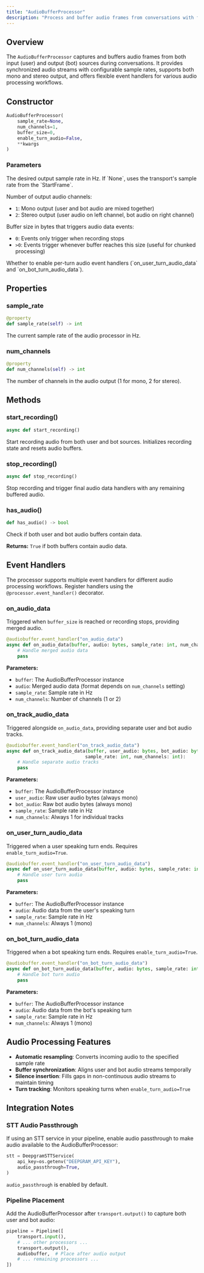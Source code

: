 ```yaml
---
title: "AudioBufferProcessor"
description: "Process and buffer audio frames from conversations with flexible event handling"
---
```


## Overview

The `AudioBufferProcessor` captures and buffers audio frames from both input (user) and output (bot) sources during conversations. It provides synchronized audio streams with configurable sample rates, supports both mono and stereo output, and offers flexible event handlers for various audio processing workflows.

## Constructor

```python
AudioBufferProcessor(
    sample_rate=None,
    num_channels=1,
    buffer_size=0,
    enable_turn_audio=False,
    **kwargs
)
```

### Parameters

<ParamField path="sample_rate" type="Optional[int]" default="None">
  The desired output sample rate in Hz. If `None`, uses the transport's sample
  rate from the `StartFrame`.
</ParamField>

<ParamField path="num_channels" type="int" default="1">

Number of output audio channels:

- `1`: Mono output (user and bot audio are mixed together)
- `2`: Stereo output (user audio on left channel, bot audio on right channel)

</ParamField>

<ParamField path="buffer_size" type="int" default="0">

Buffer size in bytes that triggers audio data events:

- `0`: Events only trigger when recording stops
- `>0`: Events trigger whenever buffer reaches this size (useful for chunked processing)

</ParamField>

<ParamField path="enable_turn_audio" type="bool" default="False">
  Whether to enable per-turn audio event handlers (`on_user_turn_audio_data` and
  `on_bot_turn_audio_data`).
</ParamField>

## Properties

### sample_rate

```python
@property
def sample_rate(self) -> int
```

The current sample rate of the audio processor in Hz.

### num_channels

```python
@property
def num_channels(self) -> int
```

The number of channels in the audio output (1 for mono, 2 for stereo).

## Methods

### start_recording()

```python
async def start_recording()
```

Start recording audio from both user and bot sources. Initializes recording state and resets audio buffers.

### stop_recording()

```python
async def stop_recording()
```

Stop recording and trigger final audio data handlers with any remaining buffered audio.

### has_audio()

```python
def has_audio() -> bool
```

Check if both user and bot audio buffers contain data.

**Returns:** `True` if both buffers contain audio data.

## Event Handlers

The processor supports multiple event handlers for different audio processing workflows. Register handlers using the `@processor.event_handler()` decorator.

### on_audio_data

Triggered when `buffer_size` is reached or recording stops, providing merged audio.

```python
@audiobuffer.event_handler("on_audio_data")
async def on_audio_data(buffer, audio: bytes, sample_rate: int, num_channels: int):
    # Handle merged audio data
    pass
```

**Parameters:**

- `buffer`: The AudioBufferProcessor instance
- `audio`: Merged audio data (format depends on `num_channels` setting)
- `sample_rate`: Sample rate in Hz
- `num_channels`: Number of channels (1 or 2)

### on_track_audio_data

Triggered alongside `on_audio_data`, providing separate user and bot audio tracks.

```python
@audiobuffer.event_handler("on_track_audio_data")
async def on_track_audio_data(buffer, user_audio: bytes, bot_audio: bytes,
                             sample_rate: int, num_channels: int):
    # Handle separate audio tracks
    pass
```

**Parameters:**

- `buffer`: The AudioBufferProcessor instance
- `user_audio`: Raw user audio bytes (always mono)
- `bot_audio`: Raw bot audio bytes (always mono)
- `sample_rate`: Sample rate in Hz
- `num_channels`: Always 1 for individual tracks

### on_user_turn_audio_data

Triggered when a user speaking turn ends. Requires `enable_turn_audio=True`.

```python
@audiobuffer.event_handler("on_user_turn_audio_data")
async def on_user_turn_audio_data(buffer, audio: bytes, sample_rate: int, num_channels: int):
    # Handle user turn audio
    pass
```

**Parameters:**

- `buffer`: The AudioBufferProcessor instance
- `audio`: Audio data from the user's speaking turn
- `sample_rate`: Sample rate in Hz
- `num_channels`: Always 1 (mono)

### on_bot_turn_audio_data

Triggered when a bot speaking turn ends. Requires `enable_turn_audio=True`.

```python
@audiobuffer.event_handler("on_bot_turn_audio_data")
async def on_bot_turn_audio_data(buffer, audio: bytes, sample_rate: int, num_channels: int):
    # Handle bot turn audio
    pass
```

**Parameters:**

- `buffer`: The AudioBufferProcessor instance
- `audio`: Audio data from the bot's speaking turn
- `sample_rate`: Sample rate in Hz
- `num_channels`: Always 1 (mono)

## Audio Processing Features

- **Automatic resampling**: Converts incoming audio to the specified sample rate
- **Buffer synchronization**: Aligns user and bot audio streams temporally
- **Silence insertion**: Fills gaps in non-continuous audio streams to maintain timing
- **Turn tracking**: Monitors speaking turns when `enable_turn_audio=True`

## Integration Notes

### STT Audio Passthrough

If using an STT service in your pipeline, enable audio passthrough to make audio available to the AudioBufferProcessor:

```python
stt = DeepgramSTTService(
    api_key=os.getenv("DEEPGRAM_API_KEY"),
    audio_passthrough=True,
)
```

<Note>`audio_passthrough` is enabled by default.</Note>

### Pipeline Placement

Add the AudioBufferProcessor after `transport.output()` to capture both user and bot audio:

```python
pipeline = Pipeline([
    transport.input(),
    # ... other processors ...
    transport.output(),
    audiobuffer,  # Place after audio output
    # ... remaining processors ...
])
```
